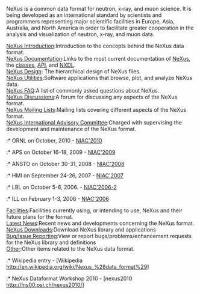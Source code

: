 NeXus is a common data format for neutron, x-ray, and muon science.  It is being developed as an international standard by scientists and programmers representing major scientific facilities in Europe, Asia, Australia, and North America in order to facilitate greater cooperation in the analysis and visualization of neutron, x-ray, and muon data.   
;[[Introduction|NeXus Introduction]]:Introduction to the concepts behind the NeXus data format.
;[[Documentation|NeXus Documentation]]:Links to the most current documentation of [http://download.nexusformat.org/doc/html/UserManual.html NeXus], the [http://download.nexusformat.org/doc/html/ClassDefinitions.html classes], [http://download.nexusformat.org/doc/html/NAPI.html API], and [http://download.nexusformat.org/doc/html/NXDL.html NXDL].
;[http://download.nexusformat.org/doc/html/chap.design.html NeXus Design]: The hierarchical design of NeXus files.
;[[Utilities|NeXus Utilities]]:Software applications that browse, plot, and analyze NeXus data.
;[[FAQ|NeXus FAQ]]:A list of commonly asked questions about NeXus.
;[[Discussions|NeXus Discussions]]:A forum for discussing any aspects of the NeXus format.
;[[MailingLists|NeXus Mailing Lists]]:Mailing lists covering different aspects of the NeXus format.
;[[NIAC|NeXus International Advisory Committee]]:Charged with supervising the development and maintenance of the NeXus format.
:* ORNL on October, 2010 - [[NIAC2010|NIAC'2010]]
:* APS on October 16-18, 2009 - [[NIAC2009|NIAC'2009]]
:* ANSTO on October 30-31, 2008 - [[NIAC2008|NIAC'2008]]
:* HMI on September 24-26, 2007 - [[NIAC2007|NIAC'2007]]
:* LBL on October 5-6, 2006. - [[NIAC2006LBL|NIAC'2006-2]]
:* ILL on February 1-3, 2006 - [[NIAC2006ILL|NIAC'2006]]
;[[Facilities]]:Facilities currently using, or intending to use, NeXus and their future plans for the format.
;[[Latest News]]:Recent news and developments concerning the NeXus format.
;[[Download|NeXus Downloads]]:Download NeXus library and applications
;[[IssueReporting|Bug/Issue Reporting]]:View or report bugs/problems/enhancement requests for the NeXus library and definitions
;[[Other|Other]]:Other items related to the NeXus data format.
:* Wikipedia entry - [Wikipedia http://en.wikipedia.org/wiki/Nexus_%28data_format%29]
:* NeXus Dataformat Workshop 2010 - [nexus2010 http://lns00.psi.ch/nexus2010/]